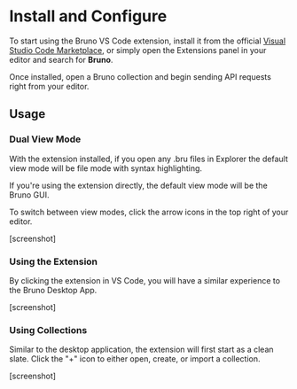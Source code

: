 # Install and Configure

To start using the Bruno VS Code extension, install it from the official [Visual Studio Code Marketplace](https://marketplace.visualstudio.com/items?itemName=bruno-api-client.bruno), or simply open the Extensions panel in your editor and search for **Bruno**.

Once installed, open a Bruno collection and begin sending API requests right from your editor.

## Usage

### Dual View Mode

With the extension installed, if you open any .bru files in Explorer the default view mode will be file mode with syntax highlighting.

If you're using the extension directly, the default view mode will be the Bruno GUI.

To switch between view modes, click the arrow icons in the top right of your editor.

[screenshot]

### Using the Extension

By clicking the extension in VS Code, you will have a similar experience to the Bruno Desktop App.

[screenshot]

### Using Collections

Similar to the desktop application, the extension will first start as a clean slate. Click the "+" icon to either open, create, or import a collection.

[screenshot]